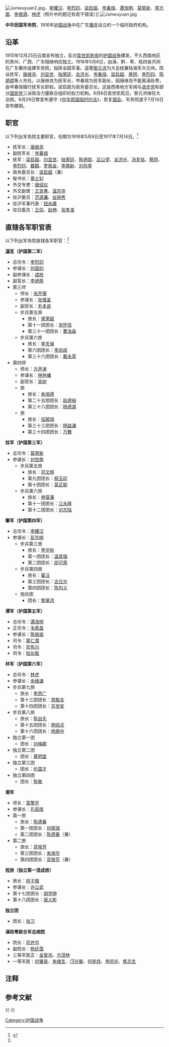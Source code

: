 [[File:Junwuyuan2.jpg|thumb]]、[[李耀汉|李耀汉]]、[[李烈钧|李烈钧]]、[[梁启超|梁启超]]、[[岑春煊|岑春煊]]、[[谭浩明|谭浩明]]、[[莫荣新|莫荣新]]、[[蒋方震|蒋方震]]、[[李根源|李根源]]、[[林虎|林虎]]（照片中的题记有若干错误）]]
[[File:Junwuyuan.jpg|thumb]]

'''中华民国军务院'''，1916年[[护国战争|护国战争]]中在广东[[肇庆|肇庆]]设立的一个临时政府机构。

==沿革==
1915年12月25日云南宣布独立，反对[[袁世凯称帝|袁世凯称帝]]的[[护国战争|护国战争]]爆发，不久西南地区的贵州、广西、广东相继响应独立。1916年5月8日，由滇、黔、粤、桂四省共同在广东肇庆组建军务院，指挥全国军事。遥尊[[黎元洪|黎元洪]]为大总统兼陆海军大元帅。院设抚军，[[唐继尧|唐继尧]]、[[刘显世|刘显世]]、[[陆荣廷|陆荣廷]]、[[龙济光|龙济光]]、[[岑春煊|岑春煊]]、[[梁启超|梁启超]]、[[蔡锷|蔡锷]]、[[李烈钧|李烈钧]]、[[陈炳焜|陈炳焜]]等人充任。以唐继尧为抚军长，岑春煊为抚军副长，因唐继尧不能离滇赴粤，由岑春煊摄行抚军长职权。梁启超为政务委员长。这是西南地方军阀与[[进步党_(中国)|进步党]]和部分[[国民党_(宋教仁)|国民党]]三派政治力量联合组织的权力机构。6月6日袁世凯死后，黎元洪继任大总统。6月29日黎宣布遵守《[[中华民国临时约法|中华民国临时约法]]》，恢复[[民元国会|国会]]。军务院遂于7月14日宣布撤销。

==职官==
以下列出军务院主要职官，任期为1916年5月8日至1917年7月14日。<ref name=liu>{{cite book |author=刘寿林、万林元、王玉文、孔庆泰 |authorlink= |coauthors= |title=民国职官年表 |year=1995年 |publisher=中华书局 |location=北京 |isbn=978-7-101-01320-7 }}</ref>

*抚军长：[[唐继尧|唐继尧]]
*副抚军长：[[岑春煊|岑春煊]]
*抚军：[[梁启超|梁启超]]、[[刘显世|刘显世]]、[[陆荣廷|陆荣廷]]、[[陈炳焜|陈炳焜]]、[[吕公望|吕公望]]、[[龙济光|龙济光]]、[[汤芗铭|汤芗铭]]、[[蔡锷|蔡锷]]、[[李烈钧|李烈钧]]、[[戴戡|戴戡]]、[[罗佩金|罗佩金]]、[[李鼎新|李鼎新]]、[[刘存厚|刘存厚]]
*政务委员长：[[梁启超|梁启超]]（兼）
*秘书长：[[章士钊|章士钊]]
*外交专使：[[唐绍仪|唐绍仪]]
*外交副使：[[王宠惠|王宠惠]]、[[温宗尧|温宗尧]]
*驻沪委员：[[范源濂|范源濂]]、[[谷钟秀|谷钟秀]]
*驻沪军事代表：[[钮永建|钮永建]]
*驻日委员：[[王侃_(民国)|王侃]]、[[赵伸_(民国)|赵伸]]、[[张孝准|张孝准]]

==直辖各军职官表==
以下列出军务院直辖各军职官：<ref name=liu/>

'''[[滇军|滇军]]（护国第二军）'''
*总司令：[[李烈钧|李烈钧]]
*参谋长：[[何国钧|何国钧]]
*副参谋长：[[成桄|成桄]]
*副官长：[[李炳荣|李炳荣]]
*第三师
**师长：[[张开儒|张开儒]]
**参谋长：[[张惟圣|张惟圣]]
**副官长：[[毛本良|毛本良]]
**步兵第五旅
***旅长：[[盛荣超|盛荣超]]
***第十一团团长：[[张怀信|张怀信]]
***第三十一团团长：[[曹浩森|曹浩森]]
**步兵第六旅
***旅长：[[李天保|李天保]]
***第六团团长：[[李凤岐|李凤岐]]
***第三十六团团长：[[戴永萃|戴永萃]]
*第四师
**师长：[[方声涛|方声涛]]
**参谋长：[[林仲墉|林仲墉]]
**副官长：[[吴树|吴树]]
**旅
***旅长：[[朱培德|朱培德]]
***第二十五团团长：[[赵德裕|赵德裕]]
***第三十八团团长：[[杨德源|杨德源]]
**旅
***旅长：[[伍毓瑞|伍毓瑞]]
***第三十三团团长：[[杨益谦|杨益谦]]
***第三十四团团长：[[万舞|万舞]]
'''桂军（护国第三军{{NoteTag|此番号原为[[唐继尧|唐继尧]]军，后以莫军为第三军。}}）'''
*总司令：[[莫荣新|莫荣新]]
*参谋长：[[刘世鼎|刘世鼎]]
**步兵第五旅
***旅长：[[邓文辉|邓文辉]]
***第九团团长：[[稳玉廷|稳玉廷]]
***第十团团长：[[莫正聪|莫正聪]]
**步兵第六旅
***旅长：[[申葆藩|申葆藩]]
***第十一团团长：[[江永隆|江永隆]]
***第十二团团长：[[刘志陆|刘志陆]]
'''肇军（护国第四军）'''
*总司令：[[李耀汉|李耀汉]]
*参谋长：[[彭华绚|彭华绚]]
**步兵第三旅
***旅长：[[李华秋|李华秋]]
***第一团团长：[[温其锴|温其锴]]
***第二团团长：[[邱可荣|邱可荣]]
**步兵第四旅
***旅长：[[翟汪|翟汪]]
***第三团团长：[[古日光|古日光]]
***第四团团长：[[陈均义|陈均义]]
**炮兵团
***团长：[[黎章鸿|黎章鸿]]
'''谭军（护国第五军）'''
*总司令：[[谭浩明|谭浩明]]
*正司令：[[韦荣昌|韦荣昌]]
*参谋长：[[陈继祖|陈继祖]]
*司令：[[蒙仁潜|蒙仁潜]]
*司令：[[农有兴|农有兴]]
*司令：[[陆长胜|陆长胜]]
'''林军（护国第六军）'''
*总司令：[[林虎|林虎]]
*参谋长：[[余维谦|余维谦]]
*步兵第七旅
**旅长：[[李思广|李思广]]
**第十三团团长：[[周毅夫|周毅夫]]
**第十四团团长：[[苏世安|苏世安]]
*步兵第八旅
**旅长：[[陈自先|陈自先]]
**第十五团团长：[[明绍贞|明绍贞]]
**第十六团团长：[[杨鼎中|杨鼎中]]
*独立第一团
**团长：[[刘梅卿|刘梅卿]]
*独立第二团
**团长：[[黄明堂|黄明堂]]
*独立第三团
**团长：[[伦国才|伦国才]]
*独立第四团
**团长：[[陈敬|陈敬]]
'''潮军'''
*师长：[[莫擎宇|莫擎宇]]
*参谋长：[[孔昭度|孔昭度]]
*第一旅
**旅长：[[陈德春|陈德春]]
**第一团团长：[[何家瑞|何家瑞]]
**第二团团长：[[陈德春|陈德春]]（兼）
*第二旅
**旅长：[[蓝揆芳|蓝揆芳]]
**第三团团长：[[朱瑞华|朱瑞华]]
**第四团团长：[[蓝揆芳|蓝揆芳]]（兼）
'''程旅（独立第一混成旅）'''
*旅长：[[程子楷|程子楷]]
*参谋长：[[许公武|许公武]]
*第十七团团长：[[胡学伸|胡学伸]]
*第十八团团长：[[唐义彬|唐义彬]]
'''独立团'''
*团长：[[张习|张习]]
'''滇桂粤联合军总病院'''
*院长：[[邓弁华|邓弁华]]
*副院长：[[杨廷霭|杨廷霭]]
*三等军医正：[[金曾洵|金曾洵]]、[[方茂林|方茂林]]
*一等军医：[[何肇泉|何肇泉]]、[[朱植生|朱植生]]、[[邝光衡|邝光衡]]、[[何星炜|何星炜]]、[[李同光|李同光]]、[[焦志生|焦志生]]

== 注释 ==
{{NoteFoot}}

== 参考文献 ==
{{Reflist}}

{{-}}
{{中华民国国家政权}}

[[Category:护国战争|Category:护国战争]]